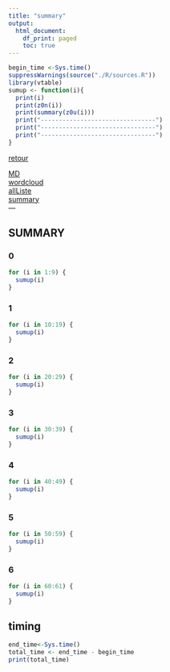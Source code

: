 ```yaml
---
title: "summary"
output:
  html_document:
    df_print: paged
    toc: true
---
```


```r
begin_time <-Sys.time()
suppressWarnings(source("./R/sources.R"))
library(vtable)
sumup <- function(i){
  print(i)
  print(z0n(i))
  print(summary(z0u(i)))
  print("--------------------------------")
  print("--------------------------------")
  print("--------------------------------")
}
```


[retour](./../index.html)  

<!-- -->
[MD](./allListe.Rmd)  
[wordcloud](./wordcloud.html)  
[allListe](./allListe.html)  
[summary](./summary.html)  
---

## SUMMARY

### 0
```r
for (i in 1:9) {
  sumup(i)
}
```

### 1
```r
for (i in 10:19) {
  sumup(i)
}
```

### 2
```r
for (i in 20:29) {
  sumup(i)
}
```

### 3
```r
for (i in 30:39) {
  sumup(i)
}
```

### 4
```r
for (i in 40:49) {
  sumup(i)
}
```

### 5
```r
for (i in 50:59) {
  sumup(i)
}
```

### 6
```r
for (i in 60:61) {
  sumup(i)
}
```



## timing 
```r
end_time<-Sys.time()
total_time <- end_time - begin_time
print(total_time)
```
